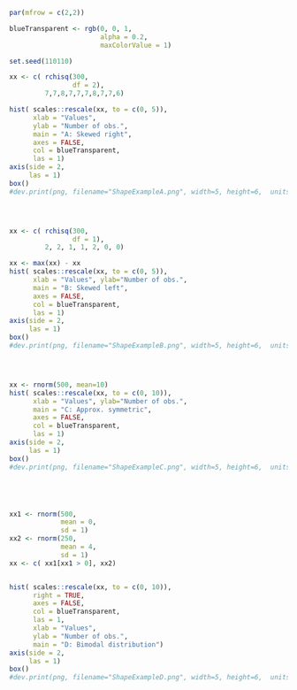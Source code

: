 
```r
par(mfrow = c(2,2))

blueTransparent <- rgb(0, 0, 1, 
                       alpha = 0.2, 
                       maxColorValue = 1)

set.seed(110110)

xx <- c( rchisq(300, 
                df = 2), 
         7,7,8,7,7,7,8,7,7,6)

hist( scales::rescale(xx, to = c(0, 5)), 
      xlab = "Values", 
      ylab = "Number of obs.",
      main = "A: Skewed right",
      axes = FALSE,
      col = blueTransparent, 
      las = 1)
axis(side = 2, 
     las = 1)
box()
#dev.print(png, filename="ShapeExampleA.png", width=5, height=6,  units="in", res=100)




xx <- c( rchisq(300, 
                df = 1), 
         2, 2, 1, 1, 2, 0, 0)

xx <- max(xx) - xx
hist( scales::rescale(xx, to = c(0, 5)), 
      xlab = "Values", ylab="Number of obs.",
      main = "B: Skewed left",
      axes = FALSE,
      col = blueTransparent, 
      las = 1)
axis(side = 2, 
     las = 1)
box()
#dev.print(png, filename="ShapeExampleB.png", width=5, height=6,  units="in", res=100)




xx <- rnorm(500, mean=10)
hist( scales::rescale(xx, to = c(0, 10)), 
      xlab = "Values", ylab="Number of obs.",
      main = "C: Approx. symmetric",
      axes = FALSE,
      col = blueTransparent, 
      las = 1)
axis(side = 2, 
     las = 1)
box()
#dev.print(png, filename="ShapeExampleC.png", width=5, height=6,  units="in", res=100)





xx1 <- rnorm(500,
             mean = 0, 
             sd = 1)
xx2 <- rnorm(250,
             mean = 4, 
             sd = 1)
xx <- c( xx1[xx1 > 0], xx2)


hist( scales::rescale(xx, to = c(0, 10)),  
      right = TRUE,
      axes = FALSE,
      col = blueTransparent, 
      las = 1,
      xlab = "Values",
      ylab = "Number of obs.", 
      main = "D: Bimodal distribution")
axis(side = 2, 
     las = 1)
box()
#dev.print(png, filename="ShapeExampleD.png", width=5, height=6,  units="in", res=100)


```
